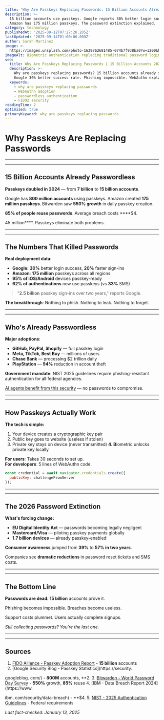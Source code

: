 ```yaml
---
title: 'Why Are Passkeys Replacing Passwords: 15 Billion Accounts Already Switched'
description: >-
  15 billion accounts use passkeys. Google reports 30% better login success. 
  Amazon has 175 million passkeys. The password extinction explained.
category: technology
publishedAt: '2025-09-12T07:27:28.205Z'
lastUpdated: '2025-09-14T01:00:00.000Z'
author: Sarah Martinez
image: >-
  https://images.unsplash.com/photo-1639762681485-074b7f938ba0?w=1200&h=630&fit=crop
imageAlt: Biometric authentication replacing traditional password login screens
seo:
  title: Why Are Passkeys Replacing Passwords | 15 Billion Accounts 2025
  description: >-
    Why are passkeys replacing passwords? 15 billion accounts already switched.
    Google 30% better success rate. Phishing impossible. WebAuthn explained.
  keywords:
    - why are passkeys replacing passwords
    - WebAuthn adoption
    - passwordless authentication
    - FIDO2 security
readingTime: 2
optimized: true
primaryKeyword: why are passkeys replacing passwords
---
```


# Why Passkeys Are Replacing Passwords


---


---


## **15 Billion** Accounts Already Passwordless

**Passkeys doubled **in 2024**** — from **7 billion** to ****15 billion** accounts**.

Google has ****800 million** accounts** using passkeys. Amazon created ****175 million** passkeys**. Bitwarden saw ****550%** growth** in daily passkey creation.

****85%** of people reuse passwords**.  Average breach costs ****$4.

45 million****.  Passkeys eliminate both problems.


---


---


## The Numbers That Killed Passwords

**Real deployment data:**
- **Google**: **30%** better login success, **20%** faster sign-ins
- **Amazon**: **175 million** passkeys across all regions
- ****95%** of iOS/Android** devices passkey-ready
- ****62%** of authentications** now use passkeys (vs **33%** SMS)


> "**2.5 billion** passkey sign-ins over two years," reports Google.


**The breakthrough**: Nothing to phish. Nothing to leak. Nothing to forget.


---


---


## Who's Already Passwordless

**Major adoptions:**
- **GitHub, PayPal, Shopify** — full passkey login
- **Meta, TikTok, Best Buy** — millions of users
- **Chase Bank** — processing $2 trillion daily
- **PlayStation** — **94%** reduction in account theft


**Government mandate**: NIST 2025 guidelines require phishing-resistant authentication for all federal agencies.

[AI agents benefit from this security](/technology/ai-agents-revolution-13-billion-market-taking-over-2025) — no passwords to compromise.


---


---


## How Passkeys Actually Work

**The tech is simple:**
1. Your device creates a cryptographic key pair
2. Public key goes to website (useless if stolen)
3. Private key stays on device (never transmitted)
**4. B**iometric unlocks private key locally

**For users**: Takes 30 seconds to set up.  
**For developers**: 5 lines of WebAuthn code.

```javascript
const credential = await navigator.credentials.create({
  publicKey: challengeFromServer
});
```


---


---


## The 2026 Password Extinction

**What's forcing change:**
- **EU Digital Identity Act** — passwords becoming legally negligent
- **Mastercard/Visa** — piloting passkey payments globally
- ****1.7 billion** devices** — already passkey-enabled


**Consumer awareness** jumped from **39%** to ****57%** in two years**.

Companies see **dramatic reductions** in password reset tickets and SMS costs.


---


---


## The Bottom Line

**Passwords are dead**. **15 billion** accounts prove it.

Phishing becomes impossible.  Breaches become useless.

Support costs plummet.  Users actually complete signups.

*Still collecting passwords? You're the last one.*


---


---


## Sources

1. [FIDO Alliance - Passkey Adoption Report](https://fidoalliance.org/passkey-adoption-doubles-in-2024-more-than-15-billion-online-accounts-can-leverage-passkeys/) - **15 billion** accounts
2.  [Google Security Blog - Passkey Statistics](https://security.

googleblog. com/) - **800M** accounts, **2.
3. [Bitwarden - World Password Day Survey](https://bitwarden.com/resources/world-password-day-2024/) - **550%** growth, **85%** reuse
4.  [IBM - Data Breach Report 2024](https://www.

ibm. com/security/data-breach) - **$4.
5. [NIST - 2025 Authentication Guidelines](https://pages.nist.gov/800-63-4/) - Federal requirements

*Last fact-checked: January 13, 2025*
